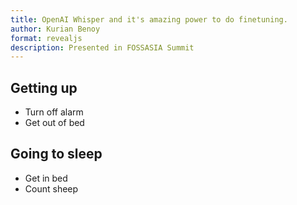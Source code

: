 ```yaml
---
title: OpenAI Whisper and it's amazing power to do finetuning.
author: Kurian Benoy
format: revealjs
description: Presented in FOSSASIA Summit
---
```


## Getting up

- Turn off alarm
- Get out of bed

## Going to sleep

- Get in bed
- Count sheep
